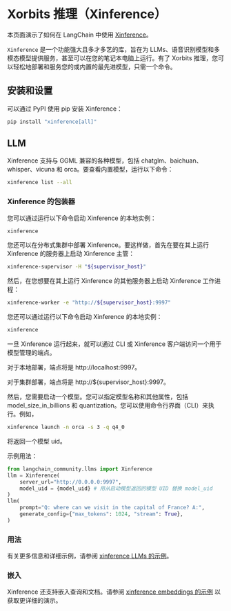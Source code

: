 # Xorbits 推理（Xinference）

本页面演示了如何在 LangChain 中使用 [Xinference](https://github.com/xorbitsai/inference)。

`Xinference` 是一个功能强大且多才多艺的库，旨在为 LLMs、语音识别模型和多模态模型提供服务，甚至可以在您的笔记本电脑上运行。有了 Xorbits 推理，您可以轻松地部署和服务您的或内置的最先进模型，只需一个命令。

## 安装和设置

可以通过 PyPI 使用 pip 安装 Xinference：

```bash
pip install "xinference[all]"
```

## LLM

Xinference 支持与 GGML 兼容的各种模型，包括 chatglm、baichuan、whisper、vicuna 和 orca。要查看内置模型，运行以下命令：

```bash
xinference list --all
```

### Xinference 的包装器

您可以通过运行以下命令启动 Xinference 的本地实例：

```bash
xinference
```

您还可以在分布式集群中部署 Xinference。要这样做，首先在要在其上运行 Xinference 的服务器上启动 Xinference 主管：

```bash
xinference-supervisor -H "${supervisor_host}"
```

然后，在您想要在其上运行 Xinference 的其他服务器上启动 Xinference 工作进程：

```bash
xinference-worker -e "http://${supervisor_host}:9997"
```

您还可以通过运行以下命令启动 Xinference 的本地实例：

```bash
xinference
```

一旦 Xinference 运行起来，就可以通过 CLI 或 Xinference 客户端访问一个用于模型管理的端点。

对于本地部署，端点将是 http://localhost:9997。

对于集群部署，端点将是 http://${supervisor_host}:9997。

然后，您需要启动一个模型。您可以指定模型名称和其他属性，包括 model_size_in_billions 和 quantization。您可以使用命令行界面（CLI）来执行。例如，

```bash
xinference launch -n orca -s 3 -q q4_0
```

将返回一个模型 uid。

示例用法：

```python
from langchain_community.llms import Xinference
llm = Xinference(
    server_url="http://0.0.0.0:9997",
    model_uid = {model_uid} # 用从启动模型返回的模型 UID 替换 model_uid
)
llm(
    prompt="Q: where can we visit in the capital of France? A:",
    generate_config={"max_tokens": 1024, "stream": True},
)
```

### 用法

有关更多信息和详细示例，请参阅 [xinference LLMs 的示例](/docs/integrations/llms/xinference)。

### 嵌入

Xinference 还支持嵌入查询和文档。请参阅 [xinference embeddings 的示例](/docs/integrations/text_embedding/xinference) 以获取更详细的演示。